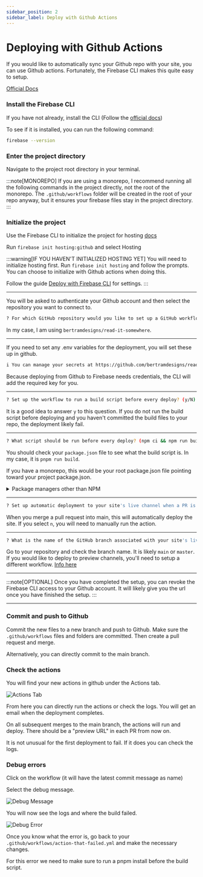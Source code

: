 ```yaml
---
sidebar_position: 2
sidebar_label: Deploy with Github Actions
---
```


# Deploying with Github Actions

If you would like to automatically sync your Github repo with your site, you can use Github actions. Fortunately, the Firebase CLI makes this quite easy to setup.

[Official Docs](https://firebase.google.com/docs/hosting/github-integration)

### Install the Firebase CLI

If you have not already, install the CLI (Follow the [official docs](https://firebase.google.com/docs/cli#install_the_firebase_cli))

To see if it is installed, you can run the following command:

```bash
firebase --version
```

### Enter the project directory

Navigate to the project root directory in your terminal.

:::note[MONOREPO]
If you are using a monorepo, I recommend running all the following commands in the project directly, not the root of the monorepo. The `.github/workflows` folder will be created in the root of your repo anyway, but it ensures your firebase files stay in the project directory.
:::

### Initialize the project

Use the Firebase CLI to initialize the project for hosting [docs](https://firebase.google.com/docs/cli#install_the_firebase_cli)

Run `firebase init hosting:github` and select Hosting

:::warning[IF YOU HAVEN'T INITIALIZED HOSTING YET]
You will need to initialize hosting first. Run `firebase init hosting` and follow the prompts. You can choose to initialize with Github actions when doing this.

Follow the guide [Deploy with Firebase CLI](deploy-with-firebase-cli.mdx) for settings.
:::

---

You will be asked to authenticate your Github account and then select the repository you want to connect to.

```bash
? For which GitHub repository would you like to set up a GitHub workflow? (format: user/repository)
```

In my case, I am using `bertramdesigns/read-it-somewhere`.

---

If you need to set any .env variables for the deployment, you will set these up in github.

```bash
i You can manage your secrets at https://github.com/bertramdesigns/read-it-somewhere/settings/secrets.
```

Because deploying from Github to Firebase needs credentials, the CLI will add the required key for you.

---

```bash
? Set up the workflow to run a build script before every deploy? (y/N)
```

It is a good idea to answer `y` to this question. If you do not run the build script before deploying and you haven't committed the build files to your repo, the deployment likely fail.

---

```bash
? What script should be run before every deploy? (npm ci && npm run build)
```

You should check your `package.json` file to see what the build script is. In my case, it is `pnpm run build`.

If you have a monorepo, this would be your root package.json file pointing toward your project package.json.

<details>
<summary>Package managers other than NPM</summary>

Github actions automatically installs npm. If you are using pnpm, you will need modify your action files to use [pnpm/action-setup@v4](https://github.com/marketplace/actions/setup-pnpm).

In your `.github/workflows/` files, you will need to add the following before running the build script:

```yaml
build_and_deploy:
  steps:
    - uses: pnpm/action-setup@v4
      with:
        version: 9
```

If you choose to not specify the version in the action file, you must specify in the `package.json` file. Otherwise the build will fail. For example:

```json
"packageManager": "pnpm@9.12.3"
```

</details>

---

```bash
? Set up automatic deployment to your site's live channel when a PR is merged? (Y/n)
```

When you merge a pull request into main, this will automatically deploy the site. If you select `n`, you will need to manually run the action.

---

```bash
? What is the name of the GitHub branch associated with your site's live channel? (main)
```

Go to your repository and check the branch name. It is likely `main` or `master`. If you would like to deploy to preview channels, you'll need to setup a different workflow. [Info here](https://firebase.google.com/docs/hosting/manage-hosting-resources)

---

:::note[OPTIONAL]
Once you have completed the setup, you can revoke the Firebase CLI access to your Github account. It will likely give you the url once you have finished the setup.
:::

---

### Commit and push to Github

Commit the new files to a new branch and push to Github. Make sure the `.github/workflows` files and folders are committed. Then create a pull request and merge.

Alternatively, you can directly commit to the main branch.

### Check the actions

You will find your new actions in github under the Actions tab.

![Actions Tab](img/inspect-actions.png)

From here you can directly run the actions or check the logs. You will get an email when the deployment completes.

On all subsequent merges to the main branch, the actions will run and deploy. There should be a "preview URL" in each PR from now on.

It is not unusual for the first deployment to fail. If it does you can check the logs.

### Debug errors

Click on the workflow (it will have the latest commit message as name)

Select the debug message.

![Debug Message](img/debug-error-1.png)

You will now see the logs and where the build failed.

![Debug Error](img/debug-error-2.png)

Once you know what the error is, go back to your `.github/workflows/action-that-failed.yml` and make the necessary changes.

For this error we need to make sure to run a pnpm install before the build script.
